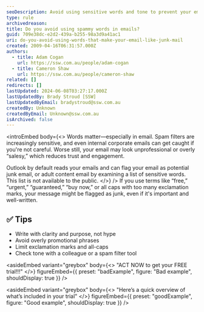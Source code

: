 ```yaml
---
seoDescription: Avoid using sensitive words and tone to prevent your email from being flagged as junk or adult content.
type: rule
archivedreason:
title: Do you avoid using spammy words in emails?
guid: 709e38dc-e2d2-439a-b255-98a3d9a41ac1
uri: do-you-avoid-using-words-that-make-your-email-like-junk-mail
created: 2009-04-16T06:31:57.000Z
authors:
  - title: Adam Cogan
    url: https://ssw.com.au/people/adam-cogan
  - title: Cameron Shaw
    url: https://ssw.com.au/people/cameron-shaw
related: []
redirects: []
lastUpdated: 2024-06-08T03:27:17.000Z
lastUpdatedBy: Brady Stroud [SSW]
lastUpdatedByEmail: bradystroud@ssw.com.au
createdBy: Unknown
createdByEmail: Unknown@ssw.com.au
isArchived: false
---
```


<introEmbed
  body={<>
Words matter—especially in email. Spam filters are increasingly sensitive, and even internal corporate emails can get caught if you're not careful. Worse still, your email may look unprofessional or overly “salesy,” which reduces trust and engagement.

Outlook by default reads your emails and can flag your email as potential junk email, or adult content email by examining a list of sensitive words. This list is not available to the public.
  </>}
/>
If you use terms like “free,” “urgent,” “guaranteed,” “buy now,” or all caps with too many exclamation marks, your message might be flagged as junk, even if it's important and well-written.

## ✅ Tips

* Write with clarity and purpose, not hype
* Avoid overly promotional phrases
* Limit exclamation marks and all-caps
* Check tone with a colleague or a spam filter tool

<asideEmbed
  variant="greybox"
  body={<>
    "ACT NOW to get your FREE trial!!!"
  </>}
  figureEmbed={{
    preset: "badExample",
    figure: "Bad example",
    shouldDisplay: true
  }}
/>

<asideEmbed
  variant="greybox"
  body={<>
    "Here’s a quick overview of what’s included in your trial"
  </>}
  figureEmbed={{
    preset: "goodExample",
    figure: "Good example",
    shouldDisplay: true
  }}
/>
